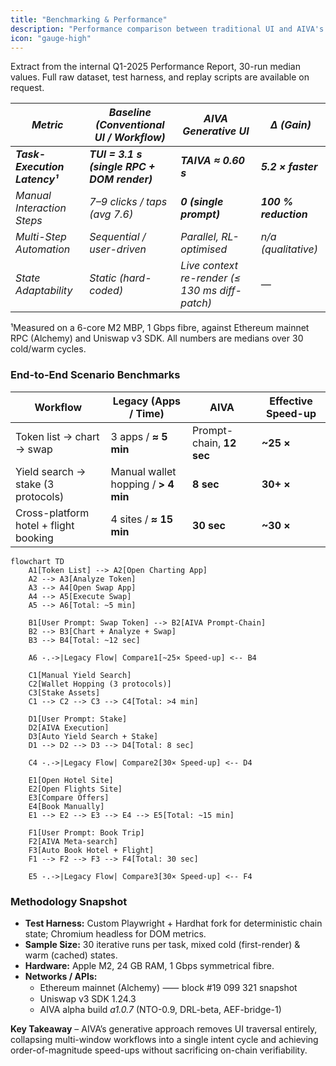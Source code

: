 ```yaml
---
title: "Benchmarking & Performance"
description: "Performance comparison between traditional UI and AIVA's generative interface with benchmark data."
icon: "gauge-high"
---
```


<Note>
  Extract from the internal Q1-2025 Performance Report, 30-run median values. Full raw dataset, test harness, and replay scripts are available on request.
</Note>

| _Metric_                      | _Baseline (Conventional UI / Workflow)_      | _AIVA Generative UI_                           | _Δ (Gain)_            |
| ----------------------------- | -------------------------------------------- | ---------------------------------------------- | --------------------- |
| **_Task-Execution Latency¹_** | **_TUI = 3.1 s (single RPC \+ DOM render)_** | **_TAIVA ≈ 0.60 s_**                           | **_5.2 × faster_**    |
| _Manual Interaction Steps_    | _7–9 clicks / taps (avg 7.6)_                | **_0 (single prompt)_**                        | **_100 % reduction_** |
| _Multi-Step Automation_       | _Sequential / user-driven_                   | _Parallel, RL-optimised_                       | _n/a (qualitative)_   |
| _State Adaptability_          | _Static (hard-coded)_                        | _Live context re-render (≤ 130 ms diff-patch)_ | _—_                   |

<Note>
  ¹Measured on a 6-core M2 MBP, 1 Gbps fibre, against Ethereum mainnet RPC (Alchemy) and Uniswap v3 SDK. All numbers are medians over 30 cold/warm cycles.
</Note>

### End-to-End Scenario Benchmarks

| Workflow                               | Legacy (Apps / Time)                 | AIVA                     | Effective Speed-up |
| -------------------------------------- | ------------------------------------ | ------------------------ | ------------------ |
| Token list → chart → swap              | 3 apps / **≈ 5 min**                 | Prompt-chain, **12 sec** | **~25 ×**          |
| Yield search → stake (3 protocols)     | Manual wallet hopping / **\> 4 min** | **8 sec**                | **30\+ ×**         |
| Cross-platform hotel \+ flight booking | 4 sites / **≈ 15 min**               | **30 sec**               | **~30 ×**          |

```mermaid
flowchart TD
    A1[Token List] --> A2[Open Charting App]
    A2 --> A3[Analyze Token]
    A3 --> A4[Open Swap App]
    A4 --> A5[Execute Swap]
    A5 --> A6[Total: ~5 min]

    B1[User Prompt: Swap Token] --> B2[AIVA Prompt-Chain]
    B2 --> B3[Chart + Analyze + Swap]
    B3 --> B4[Total: ~12 sec]

    A6 -.->|Legacy Flow| Compare1[~25× Speed-up] <-- B4

    C1[Manual Yield Search]
    C2[Wallet Hopping (3 protocols)]
    C3[Stake Assets]
    C1 --> C2 --> C3 --> C4[Total: >4 min]

    D1[User Prompt: Stake]
    D2[AIVA Execution]
    D3[Auto Yield Search + Stake]
    D1 --> D2 --> D3 --> D4[Total: 8 sec]

    C4 -.->|Legacy Flow| Compare2[30× Speed-up] <-- D4

    E1[Open Hotel Site]
    E2[Open Flights Site]
    E3[Compare Offers]
    E4[Book Manually]
    E1 --> E2 --> E3 --> E4 --> E5[Total: ~15 min]

    F1[User Prompt: Book Trip]
    F2[AIVA Meta-search]
    F3[Auto Book Hotel + Flight]
    F1 --> F2 --> F3 --> F4[Total: 30 sec]

    E5 -.->|Legacy Flow| Compare3[30× Speed-up] <-- F4
```

### Methodology Snapshot

- **Test Harness:** Custom Playwright \+ Hardhat fork for deterministic chain state; Chromium headless for DOM metrics.
- **Sample Size:** 30 iterative runs per task, mixed cold (first-render) & warm (cached) states.
- **Hardware:** Apple M2, 24 GB RAM, 1 Gbps symmetrical fibre.
- **Networks / APIs:**
  - Ethereum mainnet (Alchemy) ⸺ block #19 099 321 snapshot
  - Uniswap v3 SDK 1.24.3
  - AIVA alpha build _a1.0.7_ (NTO-0.9, DRL-beta, AEF-bridge-1)

**Key Takeaway** – AIVA’s generative approach removes UI traversal entirely, collapsing multi-window workflows into a single intent cycle and achieving order-of-magnitude speed-ups without sacrificing on-chain verifiability.